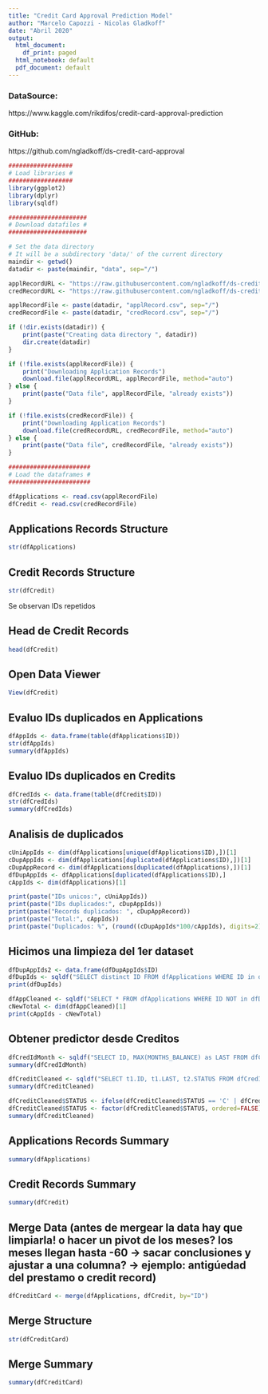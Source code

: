 ```yaml
---
title: "Credit Card Approval Prediction Model"
author: "Marcelo Capozzi - Nicolas Gladkoff"
date: "Abril 2020"
output:
  html_document:
    df_print: paged
  html_notebook: default
  pdf_document: default
---
```


### DataSource:
https://www.kaggle.com/rikdifos/credit-card-approval-prediction

### GitHub:
https://github.com/ngladkoff/ds-credit-card-approval


```r
##################
# Load libraries #
##################
library(ggplot2)
library(dplyr)
library(sqldf)

```

```r
######################
# Download datafiles #
######################

# Set the data directory 
# It will be a subdirectory 'data/' of the current directory
maindir <- getwd()
datadir <- paste(maindir, "data", sep="/")

applRecordURL <- "https://raw.githubusercontent.com/ngladkoff/ds-credit-card-approval/master/data/application_record.csv"
credRecordURL <- "https://raw.githubusercontent.com/ngladkoff/ds-credit-card-approval/master/data/credit_record.csv"

applRecordFile <- paste(datadir, "applRecord.csv", sep="/")
credRecordFile <- paste(datadir, "credRecord.csv", sep="/")

if (!dir.exists(datadir)) {
    print(paste("Creating data directory ", datadir))
    dir.create(datadir)
}

if (!file.exists(applRecordFile)) {
    print("Downloading Application Records")
    download.file(applRecordURL, applRecordFile, method="auto")
} else {
    print(paste("Data file", applRecordFile, "already exists"))
}

if (!file.exists(credRecordFile)) {
    print("Downloading Application Records")
    download.file(credRecordURL, credRecordFile, method="auto")
} else {
    print(paste("Data file", credRecordFile, "already exists"))
}

```

```r
#######################
# Load the dataframes #
#######################

dfApplications <- read.csv(applRecordFile)
dfCredit <- read.csv(credRecordFile)

```


## Applications Records Structure
```r
str(dfApplications)
```


## Credit Records Structure
```r
str(dfCredit)
```

Se observan IDs repetidos

## Head de Credit Records
```r
head(dfCredit)
```

## Open Data Viewer
```r
View(dfCredit)
```

## Evaluo IDs duplicados en Applications
```r
dfAppIds <- data.frame(table(dfApplications$ID))
str(dfAppIds)
summary(dfAppIds)

```

## Evaluo IDs duplicados en Credits
```r
dfCredIds <- data.frame(table(dfCredit$ID))
str(dfCredIds)
summary(dfCredIds)

```

## Analisis de duplicados
```r
cUniAppIds <- dim(dfApplications[unique(dfApplications$ID),])[1]
cDupAppIds <- dim(dfApplications[duplicated(dfApplications$ID),])[1]
cDupAppRecord <- dim(dfApplications[duplicated(dfApplications),])[1]
dfDupAppIds <- dfApplications[duplicated(dfApplications$ID),]
cAppIds <- dim(dfApplications)[1]

print(paste("IDs unicos:", cUniAppIds))
print(paste("IDs duplicados:", cDupAppIds))
print(paste("Records duplicados: ", cDupAppRecord))
print(paste("Total:", cAppIds))
print(paste("Duplicados: %", (round((cDupAppIds*100/cAppIds), digits=2))))

```

## Hicimos una limpieza del 1er dataset
```r
dfDupAppIds2 <- data.frame(dfDupAppIds$ID)
dfDupIds <- sqldf("SELECT distinct ID FROM dfApplications WHERE ID in dfDupAppIds2")
print(dfDupIds)

dfAppCleaned <- sqldf("SELECT * FROM dfApplications WHERE ID NOT in dfDupAppIds2")
cNewTotal <- dim(dfAppCleaned)[1]
print(cAppIds - cNewTotal)
```

## Obtener predictor desde Creditos

```r

dfCredIdMonth <- sqldf("SELECT ID, MAX(MONTHS_BALANCE) as LAST FROM dfCredit GROUP BY ID order by LAST")
summary(dfCredIdMonth)

```

```r
dfCreditCleaned <- sqldf("SELECT t1.ID, t1.LAST, t2.STATUS FROM dfCredIdMonth t1 JOIN dfCredit t2 ON t1.ID = t2.ID and t1.LAST = t2.MONTHS_BALANCE")
summary(dfCreditCleaned)
```

```r
dfCreditCleaned$STATUS <- ifelse(dfCreditCleaned$STATUS == 'C' | dfCreditCleaned$STATUS == 'X', 1, 0)
dfCreditCleaned$STATUS <- factor(dfCreditCleaned$STATUS, ordered=FALSE)
summary(dfCreditCleaned)
```


## Applications Records Summary
```r
summary(dfApplications)
```


## Credit Records Summary
```r
summary(dfCredit)
```

## Merge Data (antes de mergear la data hay que limpiarla! o hacer un pivot de los meses? los meses llegan hasta -60 -> sacar conclusiones y ajustar a una columna? -> ejemplo: antigúedad del prestamo o credit record)
```r
dfCreditCard <- merge(dfApplications, dfCredit, by="ID")
```

## Merge Structure
```r
str(dfCreditCard)
```


## Merge Summary
```r
summary(dfCreditCard)
```

